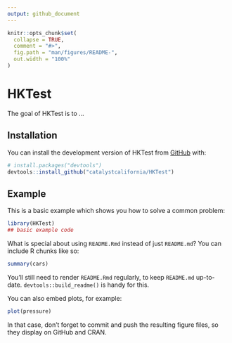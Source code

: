 ```yaml
---
output: github_document
---
```


<!-- README.md is generated from README.Rmd. Please edit that file -->

```r
knitr::opts_chunk$set(
  collapse = TRUE,
  comment = "#>",
  fig.path = "man/figures/README-",
  out.width = "100%"
)
```

# HKTest

<!-- badges: start -->
<!-- badges: end -->

The goal of HKTest is to ...

## Installation

You can install the development version of HKTest from [GitHub](https://github.com/) with:

``` r
# install.packages("devtools")
devtools::install_github("catalystcalifornia/HKTest")
```

## Example

This is a basic example which shows you how to solve a common problem:

```r
library(HKTest)
## basic example code
```

What is special about using `README.Rmd` instead of just `README.md`? You can include R chunks like so:

```r
summary(cars)
```

You'll still need to render `README.Rmd` regularly, to keep `README.md` up-to-date. `devtools::build_readme()` is handy for this.

You can also embed plots, for example:

```r
plot(pressure)
```

In that case, don't forget to commit and push the resulting figure files, so they display on GitHub and CRAN.
